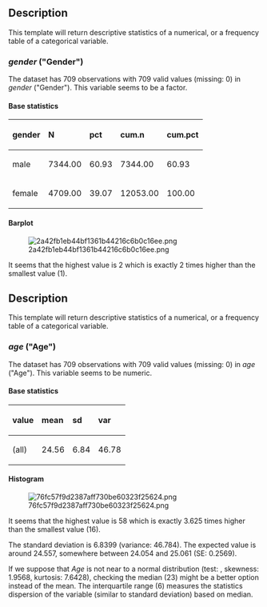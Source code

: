 == Description ==

This template will return descriptive statistics of a numerical, or a frequency table of a categorical variable.

=== ''gender'' (&quot;Gender&quot;) ===

The dataset has 709 observations with 709 valid values (missing: 0) in ''gender'' (&quot;Gender&quot;). This variable seems to be a factor.

==== Base statistics ====

<table>
<thead>
<tr class="header">
<th align="left">'''gender'''</th>
<th align="left">'''N'''</th>
<th align="left">'''pct'''</th>
<th align="left">'''cum.n'''</th>
<th align="left">'''cum.pct'''</th>
</tr>
</thead>
<tbody>
<tr class="odd">
<td align="left">male</td>
<td align="left">7344.00</td>
<td align="left">60.93</td>
<td align="left">7344.00</td>
<td align="left">60.93</td>
</tr>
<tr class="even">
<td align="left">female</td>
<td align="left">4709.00</td>
<td align="left">39.07</td>
<td align="left">12053.00</td>
<td align="left">100.00</td>
</tr>
</tbody>
</table>

==== Barplot ====

[[Image:2a42fb1eb44bf1361b44216c6b0c16ee.png|frame|none]]

It seems that the highest value is 2 which is exactly 2 times higher than the smallest value (1).

== Description ==

This template will return descriptive statistics of a numerical, or a frequency table of a categorical variable.

=== ''age'' (&quot;Age&quot;) ===

The dataset has 709 observations with 709 valid values (missing: 0) in ''age'' (&quot;Age&quot;). This variable seems to be numeric.

==== Base statistics ====

<table>
<thead>
<tr class="header">
<th align="left">'''value'''</th>
<th align="left">'''mean'''</th>
<th align="left">'''sd'''</th>
<th align="left">'''var'''</th>
</tr>
</thead>
<tbody>
<tr class="odd">
<td align="left">(all)</td>
<td align="left">24.56</td>
<td align="left">6.84</td>
<td align="left">46.78</td>
</tr>
</tbody>
</table>

==== Histogram ====

[[Image:76fc57f9d2387aff730be60323f25624.png|frame|none]]

It seems that the highest value is 58 which is exactly 3.625 times higher than the smallest value (16).

The standard deviation is 6.8399 (variance: 46.784). The expected value is around 24.557, somewhere between 24.054 and 25.061 (SE: 0.2569).

If we suppose that ''Age'' is not near to a normal distribution (test: , skewness: 1.9568, kurtosis: 7.6428), checking the median (23) might be a better option instead of the mean. The interquartile range (6) measures the statistics dispersion of the variable (similar to standard deviation) based on median.

